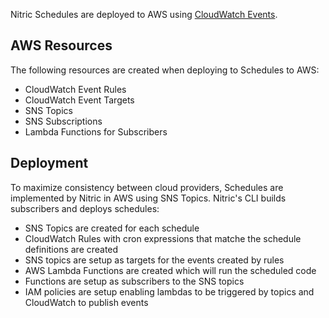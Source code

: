 Nitric Schedules are deployed to AWS using [CloudWatch Events](https://docs.aws.amazon.com/AmazonCloudWatch/latest/events/WhatIsCloudWatchEvents.html).

## AWS Resources

The following resources are created when deploying to Schedules to AWS:

- CloudWatch Event Rules
- CloudWatch Event Targets
- SNS Topics
- SNS Subscriptions
- Lambda Functions for Subscribers

## Deployment

To maximize consistency between cloud providers, Schedules are implemented by Nitric in AWS using SNS Topics. Nitric's CLI builds subscribers and deploys schedules:

- SNS Topics are created for each schedule
- CloudWatch Rules with cron expressions that matche the schedule definitions are created
- SNS topics are setup as targets for the events created by rules
- AWS Lambda Functions are created which will run the scheduled code
- Functions are setup as subscribers to the SNS topics
- IAM policies are setup enabling lambdas to be triggered by topics and CloudWatch to publish events
